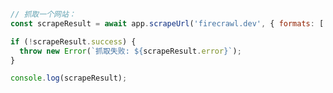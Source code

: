 ```js Node
// 抓取一个网站：
const scrapeResult = await app.scrapeUrl('firecrawl.dev', { formats: ['markdown', 'html'] });

if (!scrapeResult.success) {
  throw new Error(`抓取失败: ${scrapeResult.error}`);
}

console.log(scrapeResult);
```
